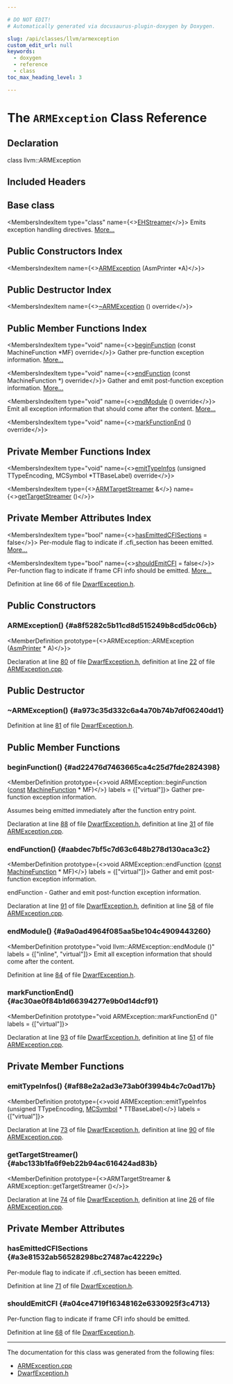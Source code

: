 ```yaml
---

# DO NOT EDIT!
# Automatically generated via docusaurus-plugin-doxygen by Doxygen.

slug: /api/classes/llvm/armexception
custom_edit_url: null
keywords:
  - doxygen
  - reference
  - class
toc_max_heading_level: 3

---
```





# The `ARMException` Class Reference

<DoxygenPage pluginConfig={pluginConfig}>



## Declaration

<CodeBlock>class llvm::ARMException</CodeBlock>

## Included Headers

<IncludesList>
<IncludesListItem
  filePath="CodeGen/AsmPrinter/DwarfException.h"
  permalink="/docs/api/files/lib/lib/codegen/lib/codegen/asmprinter/dwarfexception-h"
  isLocal="true" />
</IncludesList>

## Base class

<MembersIndex>

<MembersIndexItem
  type="class"
  name={<><a href="/docs/api/classes/llvm/ehstreamer">EHStreamer</a></>}>
Emits exception handling directives. <a href="/docs/api/classes/llvm/ehstreamer/#details">More...</a>
</MembersIndexItem>

</MembersIndex>

## Public Constructors Index

<MembersIndex>

<MembersIndexItem
  name={<><a href="#a8f5282c5b11cd8d515249b8cd5dc06cb">ARMException</a> (AsmPrinter &#42;A)</>}>
</MembersIndexItem>

</MembersIndex>

## Public Destructor Index

<MembersIndex>

<MembersIndexItem
  name={<><a href="#a973c35d332c6a4a70b74b7df06240dd1">~ARMException</a> () override</>}>
</MembersIndexItem>

</MembersIndex>

## Public Member Functions Index

<MembersIndex>

<MembersIndexItem
  type="void"
  name={<><a href="#ad22476d7463665ca4c25d7fde2824398">beginFunction</a> (const MachineFunction &#42;MF) override</>}>
Gather pre-function exception information. <a href="#ad22476d7463665ca4c25d7fde2824398">More...</a>
</MembersIndexItem>

<MembersIndexItem
  type="void"
  name={<><a href="#aabdec7bf5c7d63c648b278d130aca3c2">endFunction</a> (const MachineFunction &#42;) override</>}>
Gather and emit post-function exception information. <a href="#aabdec7bf5c7d63c648b278d130aca3c2">More...</a>
</MembersIndexItem>

<MembersIndexItem
  type="void"
  name={<><a href="#a9a0ad4964f085aa5be104c4909443260">endModule</a> () override</>}>
Emit all exception information that should come after the content. <a href="#a9a0ad4964f085aa5be104c4909443260">More...</a>
</MembersIndexItem>

<MembersIndexItem
  type="void"
  name={<><a href="#ac30ae0f84b1d66394277e9b0d14dcf91">markFunctionEnd</a> () override</>}>
</MembersIndexItem>

</MembersIndex>

## Private Member Functions Index

<MembersIndex>

<MembersIndexItem
  type="void"
  name={<><a href="#af88e2a2ad3e73ab0f3994b4c7c0ad17b">emitTypeInfos</a> (unsigned TTypeEncoding, MCSymbol &#42;TTBaseLabel) override</>}>
</MembersIndexItem>

<MembersIndexItem
  type={<><a href="/docs/api/classes/llvm/armtargetstreamer">ARMTargetStreamer</a> &amp;</>}
  name={<><a href="#abc133b1fa6f9eb22b94ac616424ad83b">getTargetStreamer</a> ()</>}>
</MembersIndexItem>

</MembersIndex>

## Private Member Attributes Index

<MembersIndex>

<MembersIndexItem
  type="bool"
  name={<><a href="#a3e81532ab56528298bc27487ac42229c">hasEmittedCFISections</a> = false</>}>
Per-module flag to indicate if .cfi&#95;section has beeen emitted. <a href="#a3e81532ab56528298bc27487ac42229c">More...</a>
</MembersIndexItem>

<MembersIndexItem
  type="bool"
  name={<><a href="#a04ce4719f16348162e6330925f3c4713">shouldEmitCFI</a> = false</>}>
Per-function flag to indicate if frame CFI info should be emitted. <a href="#a04ce4719f16348162e6330925f3c4713">More...</a>
</MembersIndexItem>

</MembersIndex>


Definition at line 66 of file <a href="/docs/api/files/lib/lib/codegen/lib/codegen/asmprinter/dwarfexception-h">DwarfException.h</a>.

<SectionDefinition>

## Public Constructors

### ARMException() {#a8f5282c5b11cd8d515249b8cd5dc06cb}

<MemberDefinition
  prototype={<>ARMException::ARMException (<a href="/docs/api/classes/llvm/asmprinter">AsmPrinter</a> &#42; A)</>}>

Declaration at line <a href="/docs/api/files/lib/lib/codegen/lib/codegen/asmprinter/dwarfexception-h/#l00080">80</a> of file <a href="/docs/api/files/lib/lib/codegen/lib/codegen/asmprinter/dwarfexception-h">DwarfException.h</a>, definition at line <a href="/docs/api/files/lib/lib/codegen/lib/codegen/asmprinter/armexception-cpp/#l00022">22</a> of file <a href="/docs/api/files/lib/lib/codegen/lib/codegen/asmprinter/armexception-cpp">ARMException.cpp</a>.
</MemberDefinition>

</SectionDefinition>

<SectionDefinition>

## Public Destructor

### ~ARMException() {#a973c35d332c6a4a70b74b7df06240dd1}

<MemberDefinition
  prototype="ARMException::~ARMException ()">

Definition at line <a href="/docs/api/files/lib/lib/codegen/lib/codegen/asmprinter/dwarfexception-h/#l00081">81</a> of file <a href="/docs/api/files/lib/lib/codegen/lib/codegen/asmprinter/dwarfexception-h">DwarfException.h</a>.
</MemberDefinition>

</SectionDefinition>

<SectionDefinition>

## Public Member Functions

### beginFunction() {#ad22476d7463665ca4c25d7fde2824398}

<MemberDefinition
  prototype={<>void ARMException::beginFunction (<a href="/docs/api/files/lib/lib/target/lib/target/aarch64/aarch64promoteconstant-cpp/#a90f8350fecae261c25be85d38b451bff">const</a> <a href="/docs/api/classes/llvm/machinefunction">MachineFunction</a> &#42; MF)</>}
  labels = {["virtual"]}>
Gather pre-function exception information.

Assumes being emitted immediately after the function entry point.

Declaration at line <a href="/docs/api/files/lib/lib/codegen/lib/codegen/asmprinter/dwarfexception-h/#l00088">88</a> of file <a href="/docs/api/files/lib/lib/codegen/lib/codegen/asmprinter/dwarfexception-h">DwarfException.h</a>, definition at line <a href="/docs/api/files/lib/lib/codegen/lib/codegen/asmprinter/armexception-cpp/#l00031">31</a> of file <a href="/docs/api/files/lib/lib/codegen/lib/codegen/asmprinter/armexception-cpp">ARMException.cpp</a>.
</MemberDefinition>

### endFunction() {#aabdec7bf5c7d63c648b278d130aca3c2}

<MemberDefinition
  prototype={<>void ARMException::endFunction (<a href="/docs/api/files/lib/lib/target/lib/target/aarch64/aarch64promoteconstant-cpp/#a90f8350fecae261c25be85d38b451bff">const</a> <a href="/docs/api/classes/llvm/machinefunction">MachineFunction</a> &#42; MF)</>}
  labels = {["virtual"]}>
Gather and emit post-function exception information.

endFunction - Gather and emit post-function exception information.

Declaration at line <a href="/docs/api/files/lib/lib/codegen/lib/codegen/asmprinter/dwarfexception-h/#l00091">91</a> of file <a href="/docs/api/files/lib/lib/codegen/lib/codegen/asmprinter/dwarfexception-h">DwarfException.h</a>, definition at line <a href="/docs/api/files/lib/lib/codegen/lib/codegen/asmprinter/armexception-cpp/#l00058">58</a> of file <a href="/docs/api/files/lib/lib/codegen/lib/codegen/asmprinter/armexception-cpp">ARMException.cpp</a>.
</MemberDefinition>

### endModule() {#a9a0ad4964f085aa5be104c4909443260}

<MemberDefinition
  prototype="void llvm::ARMException::endModule ()"
  labels = {["inline", "virtual"]}>
Emit all exception information that should come after the content.

Definition at line <a href="/docs/api/files/lib/lib/codegen/lib/codegen/asmprinter/dwarfexception-h/#l00084">84</a> of file <a href="/docs/api/files/lib/lib/codegen/lib/codegen/asmprinter/dwarfexception-h">DwarfException.h</a>.
</MemberDefinition>

### markFunctionEnd() {#ac30ae0f84b1d66394277e9b0d14dcf91}

<MemberDefinition
  prototype="void ARMException::markFunctionEnd ()"
  labels = {["virtual"]}>

Declaration at line <a href="/docs/api/files/lib/lib/codegen/lib/codegen/asmprinter/dwarfexception-h/#l00093">93</a> of file <a href="/docs/api/files/lib/lib/codegen/lib/codegen/asmprinter/dwarfexception-h">DwarfException.h</a>, definition at line <a href="/docs/api/files/lib/lib/codegen/lib/codegen/asmprinter/armexception-cpp/#l00051">51</a> of file <a href="/docs/api/files/lib/lib/codegen/lib/codegen/asmprinter/armexception-cpp">ARMException.cpp</a>.
</MemberDefinition>

</SectionDefinition>

<SectionDefinition>

## Private Member Functions

### emitTypeInfos() {#af88e2a2ad3e73ab0f3994b4c7c0ad17b}

<MemberDefinition
  prototype={<>void ARMException::emitTypeInfos (unsigned TTypeEncoding, <a href="/docs/api/classes/llvm/mcsymbol">MCSymbol</a> &#42; TTBaseLabel)</>}
  labels = {["virtual"]}>

Declaration at line <a href="/docs/api/files/lib/lib/codegen/lib/codegen/asmprinter/dwarfexception-h/#l00073">73</a> of file <a href="/docs/api/files/lib/lib/codegen/lib/codegen/asmprinter/dwarfexception-h">DwarfException.h</a>, definition at line <a href="/docs/api/files/lib/lib/codegen/lib/codegen/asmprinter/armexception-cpp/#l00090">90</a> of file <a href="/docs/api/files/lib/lib/codegen/lib/codegen/asmprinter/armexception-cpp">ARMException.cpp</a>.
</MemberDefinition>

### getTargetStreamer() {#abc133b1fa6f9eb22b94ac616424ad83b}

<MemberDefinition
  prototype={<>ARMTargetStreamer &amp; ARMException::getTargetStreamer ()</>}>

Declaration at line <a href="/docs/api/files/lib/lib/codegen/lib/codegen/asmprinter/dwarfexception-h/#l00074">74</a> of file <a href="/docs/api/files/lib/lib/codegen/lib/codegen/asmprinter/dwarfexception-h">DwarfException.h</a>, definition at line <a href="/docs/api/files/lib/lib/codegen/lib/codegen/asmprinter/armexception-cpp/#l00026">26</a> of file <a href="/docs/api/files/lib/lib/codegen/lib/codegen/asmprinter/armexception-cpp">ARMException.cpp</a>.
</MemberDefinition>

</SectionDefinition>

<SectionDefinition>

## Private Member Attributes

### hasEmittedCFISections {#a3e81532ab56528298bc27487ac42229c}

<MemberDefinition
  prototype="bool llvm::ARMException::hasEmittedCFISections = false">
Per-module flag to indicate if .cfi&#95;section has beeen emitted.

Definition at line <a href="/docs/api/files/lib/lib/codegen/lib/codegen/asmprinter/dwarfexception-h/#l00071">71</a> of file <a href="/docs/api/files/lib/lib/codegen/lib/codegen/asmprinter/dwarfexception-h">DwarfException.h</a>.
</MemberDefinition>

### shouldEmitCFI {#a04ce4719f16348162e6330925f3c4713}

<MemberDefinition
  prototype="bool llvm::ARMException::shouldEmitCFI = false">
Per-function flag to indicate if frame CFI info should be emitted.

Definition at line <a href="/docs/api/files/lib/lib/codegen/lib/codegen/asmprinter/dwarfexception-h/#l00068">68</a> of file <a href="/docs/api/files/lib/lib/codegen/lib/codegen/asmprinter/dwarfexception-h">DwarfException.h</a>.
</MemberDefinition>

</SectionDefinition>

<hr/>

The documentation for this class was generated from the following files:

<ul>
<li><a href="/docs/api/files/lib/lib/codegen/lib/codegen/asmprinter/armexception-cpp">ARMException.cpp</a></li>
<li><a href="/docs/api/files/lib/lib/codegen/lib/codegen/asmprinter/dwarfexception-h">DwarfException.h</a></li>
</ul>

</DoxygenPage>
